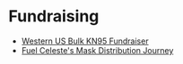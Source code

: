 # Fundraising

- [Western US Bulk KN95 Fundraiser](https://www.gofundme.com/f/western-us-bulk-kn95-fundraiser)
- [Fuel Celeste's Mask Distribution Journey](https://www.gofundme.com/f/fuel-celestes-mask-distribution-journey)
